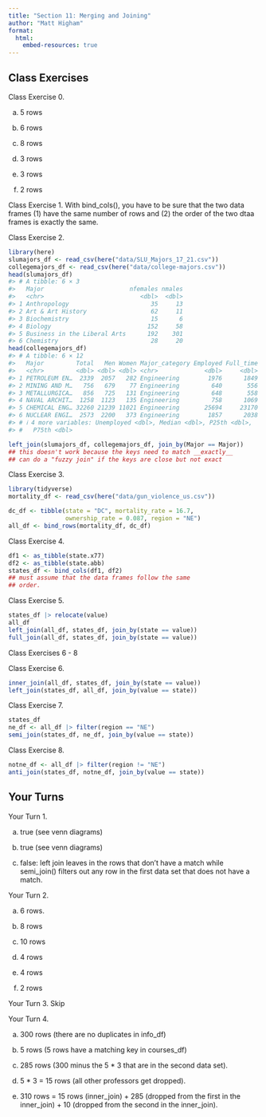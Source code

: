 ```yaml
---
title: "Section 11: Merging and Joining"
author: "Matt Higham"
format: 
  html:
    embed-resources: true
---
```


## Class Exercises

Class Exercise 0.

a. 5 rows

b. 6 rows

c. 8 rows

d. 3 rows

e. 3 rows

f. 2 rows

Class Exercise 1. With bind_cols(), you have to be sure that the two data frames (1) have the same number of rows and (2) the order of the two dtaa frames is exactly the same.

Class Exercise 2.

```r
library(here)
slumajors_df <- read_csv(here("data/SLU_Majors_17_21.csv"))
collegemajors_df <- read_csv(here("data/college-majors.csv"))
head(slumajors_df)
#> # A tibble: 6 × 3
#>   Major                        nfemales nmales
#>   <chr>                           <dbl>  <dbl>
#> 1 Anthropology                       35     13
#> 2 Art & Art History                  62     11
#> 3 Biochemistry                       15      6
#> 4 Biology                           152     58
#> 5 Business in the Liberal Arts      192    301
#> 6 Chemistry                          28     20
head(collegemajors_df)
#> # A tibble: 6 × 12
#>   Major         Total   Men Women Major_category Employed Full_time Part_time
#>   <chr>         <dbl> <dbl> <dbl> <chr>             <dbl>     <dbl>     <dbl>
#> 1 PETROLEUM EN…  2339  2057   282 Engineering        1976      1849       270
#> 2 MINING AND M…   756   679    77 Engineering         640       556       170
#> 3 METALLURGICA…   856   725   131 Engineering         648       558       133
#> 4 NAVAL ARCHIT…  1258  1123   135 Engineering         758      1069       150
#> 5 CHEMICAL ENG… 32260 21239 11021 Engineering       25694     23170      5180
#> 6 NUCLEAR ENGI…  2573  2200   373 Engineering        1857      2038       264
#> # ℹ 4 more variables: Unemployed <dbl>, Median <dbl>, P25th <dbl>,
#> #   P75th <dbl>

left_join(slumajors_df, collegemajors_df, join_by(Major == Major))
## this doesn't work because the keys need to match __exactly__
## can do a "fuzzy join" if the keys are close but not exact
```

Class Exercise 3.

```r
library(tidyverse)
mortality_df <- read_csv(here("data/gun_violence_us.csv"))

dc_df <- tibble(state = "DC", mortality_rate = 16.7,
                ownership_rate = 0.087, region = "NE")
all_df <- bind_rows(mortality_df, dc_df)
```

Class Exercise 4.

```r
df1 <- as_tibble(state.x77)
df2 <- as_tibble(state.abb)
states_df <- bind_cols(df1, df2)
## must assume that the data frames follow the same
## order.
```

Class Exercise 5.

```r
states_df |> relocate(value)
all_df
left_join(all_df, states_df, join_by(state == value))
full_join(all_df, states_df, join_by(state == value))
```

Class Exercises 6 - 8

Class Exercise 6.

```r
inner_join(all_df, states_df, join_by(state == value))
left_join(states_df, all_df, join_by(value == state))
```

Class Exercise 7.

```r
states_df
ne_df <- all_df |> filter(region == "NE")
semi_join(states_df, ne_df, join_by(value == state))
```

Class Exercise 8.

```r
notne_df <- all_df |> filter(region != "NE")
anti_join(states_df, notne_df, join_by(value == state))
```

## Your Turns

Your Turn 1.

a. true (see venn diagrams)

b. true (see venn diagrams)

c. false: left join leaves in the rows that don't have a match while semi_join() filters out any row in the first data set that does not have a match.

Your Turn 2.

a. 6 rows.

b. 8 rows

c. 10 rows

d. 4 rows

e. 4 rows

f. 2 rows

Your Turn 3. Skip

Your Turn 4.

a. 300 rows (there are no duplicates in info_df)

b. 5 rows (5 rows have a matching key in courses_df)

c. 285 rows (300 minus the 5 * 3 that are in the second data set).

d. 5 * 3 = 15 rows (all other professors get dropped).

e. 310 rows = 15 rows (inner_join) + 285 (dropped from the first in the inner_join) + 10 (dropped from the second in the inner_join).





